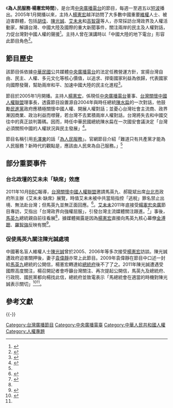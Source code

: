 {{citation style|time=2018-04-03T12:40:17+00:00}}
{{電視節目信息框
| 名稱       = 為人民服務·楊憲宏時間
| 原名       = 
| 類型       = 廣播節目
| 主持       = [[楊憲宏|楊憲宏]]
| 製作人     = 
| 監製       = [[中央廣播電台|中央廣播電台]]
| 製作公司   = 
| 國家       = {{ROC-TW}}
| 語言       = [[國語|國語]]
| 字幕       = 
| 標語       = 
| 每集長     = 分鐘（含[[廣告|廣告]]）
| 圖像制式   = 
| 電視台     = [[中央廣播電台|中央廣播電台]]
| 播出國家   = {{TWN}}
| 開始       = 2005年1月
| 結束       = 至今
播出時間：周一至週五
| 官方網站   = 
}}

《'''為人民服務‧楊憲宏時間'''》，是台湾[[中央廣播電台|中央廣播電台]]的節目，每週一至週五以[[短波|短波]]播出。2005年1月開播以來，主持人[[楊憲宏|楊憲宏]]越洋訪問了大多數中國重要[[維權|維權]]人士、被迫害群體，包括[[胡佳_(社會活動家)|胡佳]]、[[陳光誠|陳光誠]]、[[艾未未|艾未未]]和[[高智晟|高智晟]]等人，亦常採訪台灣政界及人權活動家，解讀台灣、中國大陸及國際的重大新聞事件，關注兩岸的民主及人權對話，力促台灣對中國人權的聲援<ref name="官網簡介">{{cite web| url=http://www.rti.org.tw/radio/Program/Program_ProgramContent.aspx?ProgId=88&LangId=1| title=為人民服務 節目簡介| work=中央廣播電台 官網| accessdate=2013-03-26| deadurl=yes| archiveurl=https://web.archive.org/web/20120202111618/http://www.rti.org.tw/radio/Program/Program_ProgramContent.aspx?ProgId=88&LangId=1| archivedate=2012-02-02}}</ref>。主持人曾在演講時以「中國大陸的地下電台」形容此節目角色<ref>{{cite web | url=http://www.hrp.scu.edu.tw/video_resource/entry.jsp?id=1290147061336-79ab9d68-ab1a-44a2-bc0d-67bf35cf236b | title=【人權週專題演講】：《作為中國的地下電台－央廣「為人民服務」四年工作經驗》 | work=[[東吳大學_(台灣)|東吳大學]]人權教育網 | date=2009-12-31 | access-date=2013-03-26 | archive-date=2019-06-08 | archive-url=https://web.archive.org/web/20190608051935/http://www.hrp.scu.edu.tw/video_resource/entry.jsp?id=1290147061336-79ab9d68-ab1a-44a2-bc0d-67bf35cf236b | dead-url=no }}</ref>。

==節目歷史==
該節目係依據[[中華民國|中華民國]]公共媒體[[中央廣播電台|中央廣播電台]]的法定任務營運方針，宣揚台灣自由、民主、人權、多元文化等核心價值，以追求、捍衛國家利益為依歸，代表國家向國際發聲，幫助兩岸和平、加速中國大陸的民主化進程<ref>{{cite web| url=http://www.rti.org.tw/big5/PDF/RtiBoard/0/3.pdf| title=中央廣播電台法定任務及營運方針| work=中央廣播電台(官網)| accessdate=2013-03-26| deadurl=yes| archiveurl=https://web.archive.org/web/20120117034959/http://www.rti.org.tw/big5/PDF/RtiBoard/0/3.pdf| archivedate=2012-01-17}}</ref>。

節目於2005年1月開播。主持人[[楊憲宏|楊憲宏]]，係現任[[中央廣播電台|中央廣播電台]]董事、[[台灣關懷中國人權聯盟|台灣關懷中國人權聯盟]]理事長，透露節目設置源自2004年與時任總統[[陳水扁|陳水扁]]的一次對話，他鼓勵[[民進黨|民進黨]]政府應積極關懷中國人權、開展人權對話；並憂心台灣社會主流商、政界漸因商業、政治利益而噤聲，若台灣不去累積兩岸人權對話，台灣將失去和中國交往中的真正談判籌碼。因而，時任中華民國總統陳水扁在一次國安會議決定「台灣必須關照中國的人權狀況與民主發展」<ref name = "看雜誌專訪">{{cite journal | url=http://www.watchinese.com/article/2012/4491?page=show | title=「為人民服務」 楊憲宏直接關懷中國人權 | author=鄭少凡 | journal=《[http://www.watchinese.com 看雜誌]》 | issue=第118期 | date=2012年8月2日 | access-date=2013年3月26日 | archive-date=2021年2月2日 | archive-url=https://web.archive.org/web/20210202030929/https://www.watchinese.com/article/2012/4491?page=show | dead-url=no }}</ref>。

節目名稱引用[[毛澤東|毛澤東]]的話「[[為人民服務|為人民服務]]」。官網節目介紹「難道只有共產黨才能為人民服務？新時代的觀點是，應該由人民來為自己服務。」<ref name="官網簡介"/>

==部分重要事件==
===台北政壇的艾未未「缺席」效應===
2011年10月[[英国广播公司|BBC]]報導，[[台灣關懷中國人權聯盟|台灣關懷中國人權聯盟]]邀請馬英九、郝龍斌出席[[台北市|台北市]]政府所主辦《艾未未‧缺席》展覽，時值艾未未被中共當局指控「逃稅」罪名禁止出境、無法赴台灣；但馬英九並無正面回應。<ref>{{cite news | url=http://www.bbc.co.uk/zhongwen/trad/chinese_news/2011/10/111029_taipei_aiweiwei_exibition.shtml? | title=《艾未未‧缺席》在台北美術館展出 | work=[[BBC|BBC]]中文網 | date=2011-10-29 | accessdate=2012-12-14 | author=記者林楠森 | location=台灣 | archive-date=2011-10-31 | archive-url=https://web.archive.org/web/20111031062916/http://www.bbc.co.uk/zhongwen/trad/chinese_news/2011/10/111029_taipei_aiweiwei_exibition.shtml | dead-url=no }}</ref>。[[艾未未|艾未未]]2011年底接受[[楊憲宏|楊憲宏]][[央廣|央廣]]節目專訪，艾指出「台灣政界向強權屈服」，引發台灣主流媒體關注跟進。<ref>{{cite news | url=http://history.n.yam.com/newtalk/politics/201111/20111116314575.html | title=艾未未：缺席的台灣從不敢說出自己權益（接受專訪全文） | work=New Talk[[新頭殼|新頭殼]] | date=2011年11月11日 | accessdate=2012-12-14 | author=林朝億 | deadurl=yes | archiveurl=https://web.archive.org/web/20150806024738/http://history.n.yam.com/newtalk/politics/201111/20111116314575.html | archivedate=2015年8月6日 }}</ref>」事後，[[馬英九|馬英九]]總統親自前往看展<ref name = "看雜誌專訪"/>，據媒體揭露是因為[[楊憲宏|楊憲宏]]直接向馬英九核心幕僚[[金溥聰|金溥聰]]、[[羅智強|羅智強]]反映有關<ref>{{cite news | url=http://tw.news.yahoo.com/內幕-馬看艾未未展-楊憲宏直接向小刀反映-093920030.html | title=內幕/馬看艾未未展 楊憲宏直接向小刀反映 | work=New Talk[[新頭殼|新頭殼]] | date=2011年11月25日 | accessdate=2012-12-14 | author=林朝億 | archive-date=2019-06-22 | archive-url=https://web.archive.org/web/20190622133509/https://tw.news.yahoo.com/%E5%85%A7%E5%B9%95-%E9%A6%AC%E7%9C%8B%E8%89%BE%E6%9C%AA%E6%9C%AA%E5%B1%95-%E6%A5%8A%E6%86%B2%E5%AE%8F%E7%9B%B4%E6%8E%A5%E5%90%91%E5%B0%8F%E5%88%80%E5%8F%8D%E6%98%A0-093920030.html | dead-url=no }}</ref>。

===促使馬英九關注陳光誠處境===
中國著名盲人維權人士[[陳光誠|陳光誠]]曾於2005、2006年等多次接受[[楊憲宏|楊憲宏]]訪談。陳光誠遭政府迫害關押後，妻子[[袁偉靜|袁偉靜]]亦常上此節目。2009年袁偉靜在節目中口述一封給[[馬英九|馬英九]]總統的公開信，楊憲宏轉達給[[中華民國總統府|總統府]]後不了了之。2011年陳光誠遭遇受國際高度關注，楊召開記者會呼籲台灣關注、再次提起公開信，馬英九及總統府、行政院、國民黨都向楊找此信，總統府並致電表示「馬總統會在適當的時機對陳光誠表示關切」<ref>{{cite news | url=http://www.chinese.rfi.fr/中国/20110624-台湾人权组织呼吁马英九关注陈光诚 | title=台湾人权组织呼吁马英九关注陈光诚 | work=RFI法國國際廣播電台 | date=2011年6月24日 | accessdate=2013-03-26 | author=流芳}}</ref><ref name = "看雜誌專訪"/>。

== 參考文獻 ==
{{Reflist|2}}

{{-}}
{{中華民國公共媒體}}

[[Category:台灣廣播節目|Category:台灣廣播節目]]
[[Category:中央廣播電臺|Category:中央廣播電臺]]

[[Category:中華人民共和國人權|Category:中華人民共和國人權]]
[[Category:人權專題|Category:人權專題]]